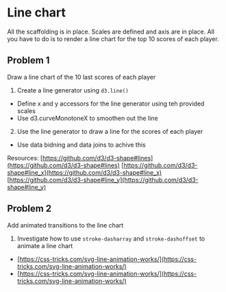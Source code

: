 # Line chart

All the scaffolding is in place. Scales are defined and axis are in place. All you have to do is to render a line chart for the top 10 scores of each player.

## Problem 1 

Draw a line chart of the 10 last scores of each player

1. Create a line generator using `d3.line()`
  - Define x and y accessors for the line generator using teh provided scales
  - Use d3.curveMonotoneX to smoothen out the line

2. Use the line generator to draw a line for the scores of each player
  - Use data bidning and data joins to achive this

Resources:
[https://github.com/d3/d3-shape#lines](https://github.com/d3/d3-shape#lines)
[https://github.com/d3/d3-shape#line_x](https://github.com/d3/d3-shape#line_x)
[https://github.com/d3/d3-shape#line_y](https://github.com/d3/d3-shape#line_y)

## Problem 2

Add animated transitions to the line chart

1. Investigate how to use `stroke-dasharray` and `stroke-dashoffset` to animate a line chart
  - [https://css-tricks.com/svg-line-animation-works/](https://css-tricks.com/svg-line-animation-works/)
  - [https://css-tricks.com/svg-line-animation-works/](https://css-tricks.com/svg-line-animation-works/)


